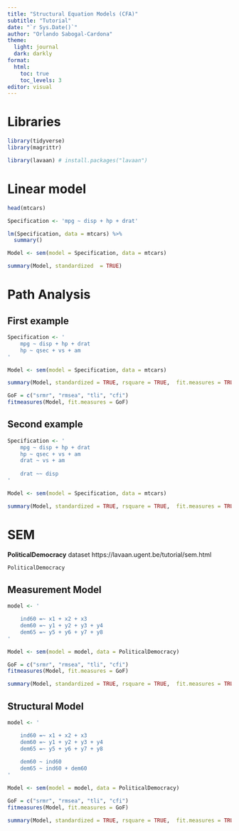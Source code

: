 ```yaml
---
title: "Structural Equation Models (CFA)"
subtitle: "Tutorial"
date: "`r Sys.Date()`"
author: "Orlando Sabogal-Cardona"
theme:
  light: journal
  dark: darkly
format:
  html:
    toc: true
    toc_levels: 3
editor: visual
---
```


# Libraries

```r
library(tidyverse)
library(magrittr)

library(lavaan) # install.packages("lavaan")
```

# Linear model

```r
head(mtcars)
```

```r
Specification <- 'mpg ~ disp + hp + drat'
```

```r
lm(Specification, data = mtcars) %>% 
  summary()
```

```r
Model <- sem(model = Specification, data = mtcars)
```

```r
summary(Model, standardized  = TRUE)
```
# Path Analysis

## First example

```r
Specification <- '
    mpg ~ disp + hp + drat
    hp ~ qsec + vs + am
'
```

```r
Model <- sem(model = Specification, data = mtcars)
```

```r
summary(Model, standardized = TRUE, rsquare = TRUE,  fit.measures = TRUE)
```

```r
GoF = c("srmr", "rmsea", "tli", "cfi") 
fitmeasures(Model, fit.measures = GoF) 
```

## Second example

```r
Specification <- '
    mpg ~ disp + hp + drat
    hp ~ qsec + vs + am
    drat ~ vs + am
    
    drat ~~ disp
'
```

```r
Model <- sem(model = Specification, data = mtcars)
```

```r
summary(Model, standardized = TRUE, rsquare = TRUE,  fit.measures = TRUE)
```

# SEM

**PoliticalDemocracy** dataset 
https://lavaan.ugent.be/tutorial/sem.html

```r
PoliticalDemocracy
```



## Measurement Model

```r
model <- '

    ind60 =~ x1 + x2 + x3
    dem60 =~ y1 + y2 + y3 + y4
    dem65 =~ y5 + y6 + y7 + y8
'
```

```r
Model <- sem(model = model, data = PoliticalDemocracy)
```

```r
GoF = c("srmr", "rmsea", "tli", "cfi") 
fitmeasures(Model, fit.measures = GoF) 
```

```r
summary(Model, standardized = TRUE, rsquare = TRUE,  fit.measures = TRUE)
```



## Structural Model

```r
model <- '

    ind60 =~ x1 + x2 + x3
    dem60 =~ y1 + y2 + y3 + y4
    dem65 =~ y5 + y6 + y7 + y8
    
    dem60 ~ ind60
    dem65 ~ ind60 + dem60
'
```

```r
Model <- sem(model = model, data = PoliticalDemocracy)
```

```r
GoF = c("srmr", "rmsea", "tli", "cfi") 
fitmeasures(Model, fit.measures = GoF) 
```

```r
summary(Model, standardized = TRUE, rsquare = TRUE,  fit.measures = TRUE)
```